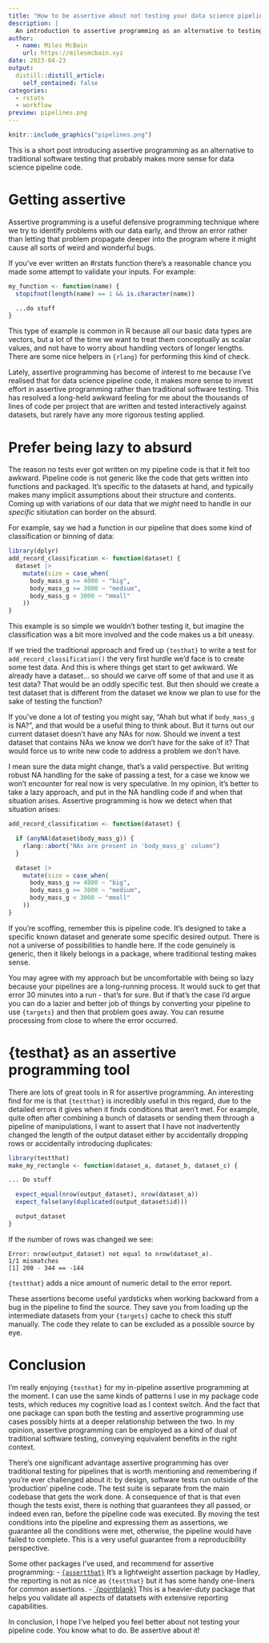```yaml
---
title: "How to be assertive about not testing your data science pipeline"
description: |
  An introduction to assertive programming as an alternative to testing
author:
  - name: Miles McBain
    url: https://milesmcbain.xyz
date: 2023-04-23
output:
  distill::distill_article:
    self_contained: false
categories:
  - rstats
  - workflow
preview: pipelines.png
---
```


```r
knitr::include_graphics("pipelines.png")
```

This is a short post introducing assertive programming as an alternative to traditional software testing that probably makes more sense for data science pipeline code.

# Getting assertive

Assertive programming is a useful defensive programming technique where we try to identify problems with our data early, and throw an error rather than letting that problem propagate deeper into the program where it might cause all sorts of weird and wonderful bugs.

If you've ever written an #rstats function there's a reasonable chance you made some attempt to validate your inputs. For example:

```r
my_function <- function(name) {
  stopifnot(length(name) == 1 && is.character(name))

  ...do stuff
}
```

This type of example is common in R because all our basic data types are vectors, but a lot of the time we want to treat them conceptually as scalar values, and not have to worry about handling vectors of longer lengths. There are some nice helpers in `{rlang}` for performing this kind of check.

Lately, assertive programming has become of interest to me because I've realised that for data science pipeline code, it makes more sense to invest effort in assertive programming rather than traditional software testing. This has resolved a long-held awkward feeling for me about the thousands of lines of code per project that are written and tested interactively against datasets, but rarely have any more rigorous testing applied.

# Prefer being lazy to absurd

The reason no tests ever got written on my pipeline code is that it felt too awkward. Pipeline code is not generic like the code that gets written into functions and packaged. It's specific to the datasets at hand, and typically makes many implicit assumptions about their structure and contents. Coming up with variations of our data that we *might* need to handle in our *specific* sitiutation can border on the absurd.

For example, say we had a function in our pipeline that does some kind of classification or binning of data:

```r
library(dplyr)
add_record_classification <- function(dataset) {
  dataset |>
    mutate(size = case_when(
      body_mass_g >= 4000 ~ "big",
      body_mass_g >= 3000 ~ "medium",
      body_mass_g < 3000 ~ "mmall"
    ))
}
```

This example is so simple we wouldn't bother testing it, but imagine the classification was a bit more involved and the code makes us a bit uneasy.

If we tried the traditional approach and fired up `{testhat}` to write a test for `add_record_classification()` the very first hurdle we'd face is to create some test data. And this is where things get start to get awkward. We already have a dataset... so should we carve off some of that and use it as test data? That would be an oddly specific test. But then should we create a test dataset that is different from the dataset we know we plan to use for the sake of testing the function?

If you've done a lot of testing you might say, "Ahah but what if `body_mass_g` is NA?", and that would be a useful thing to think about. But it turns out our current dataset doesn't have any NAs for now. Should we invent a test dataset that contains NAs we know we don't have for the sake of it? That would force us to write new code to address a problem we don't have.

I mean sure the data might change, that's a valid perspective. But writing robust NA handling for the sake of passing a test, for a case we know we won't encounter for real now is very speculative. In my opinion, it's better to take a lazy approach, and put in the NA handling code if and when that situation arises. Assertive programming is how we detect when that situation arises:

```r
add_record_classification <- function(dataset) {

  if (anyNA(dataset$body_mass_g)) {
    rlang::abort("NAs are present in 'body_mass_g' column")
  }

  dataset |>
    mutate(size = case_when(
      body_mass_g >= 4000 ~ "big",
      body_mass_g >= 3000 ~ "medium",
      body_mass_g < 3000 ~ "mmall"
    ))
}
```

If you're scoffing, remember this is pipeline code. It's designed to take a specific known dataset and generate some specific desired output. There is not a universe of possibilities to handle here. If the code genuinely is generic, then it likely belongs in a package, where traditional testing makes sense.

You may agree with my approach but be uncomfortable with being so lazy because your pipelines are a long-running process. It would suck to get that error 30 minutes into a run - that's for sure. But if that's the case I'd argue you can do a lazier and better job of things by converting your pipeline to use `{targets}` and then that problem goes away. You can resume processing from close to where the error occurred.

# {testhat} as an assertive programming tool

There are lots of great tools in R for assertive programming. An interesting find for me is that `{testthat}` is incredibly useful in this regard, due to the detailed errors it gives when it finds conditions that aren't met. For example, quite often after combining a bunch of datasets or sending them through a pipeline of manipulations, I want to assert that I have not inadvertently changed the length of the output dataset either by accidentally dropping rows or accidentally introducing duplicates:

```r
library(testthat)
make_my_rectangle <- function(dataset_a, dataset_b, dataset_c) {

... Do stuff

  expect_equal(nrow(output_dataset), nrow(dataset_a))
  expect_false(any(duplicated(output_dataset$id)))

  output_dataset
}
```

If the number of rows was changed we see:

```
Error: nrow(output_dataset) not equal to nrow(dataset_a).
1/1 mismatches
[1] 200 - 344 == -144
```

`{testthat}` adds a nice amount of numeric detail to the error report.

These assertions become useful yardsticks when working backward from a bug in the pipeline to find the source. They save you from loading up the intermediate datasets from your `{targets}` cache to check this stuff manually. The code they relate to can be excluded as a possible source by eye.


# Conclusion

I'm really enjoying `{testhat}` for my in-pipeline assertive programming at the moment. I can use the same kinds of patterns I use in my package code tests, which reduces my cognitive load as I context switch. And the fact that one package can span both the testing and assertive programming use cases possibly hints at a deeper relationship between the two. In my opinion, assertive programming can be employed as a kind of dual of traditional software testing, conveying equivalent benefits in the right context.

There's one significant advantage assertive programming has over traditional testing for pipelines that is worth mentioning and remembering if you're ever challenged about it: by design, software tests run outside of the 'production' pipeline code. The test suite is separate from the main codebase that gets the work done. A consequence of that is that even though the tests exist, there is nothing that guarantees they all passed, or indeed even ran, before the pipeline code was executed. By moving the test conditions into the pipeline and expressing them as assertions, we guarantee all the conditions were met, otherwise, the pipeline would have failed to complete. This is a very useful guarantee from a reproducibility perspective.

Some other packages I've used, and recommend for assertive programming:
  - [`{assertthat}`](https://github.com/hadley/assertthat) It's a lightweight assertion package by Hadley, the reporting is not as nice as `{testthat}` but it has some handy one-liners for common assertions.
  - [`{pointblank}](https://github.com/rich-iannone/pointblank) This is a heavier-duty package that helps you validate all aspects of datatsets with extensive reporting capabilities.

In conclusion, I hope I've helped you feel better about not testing your pipeline code. You know what to do. Be assertive about it!
